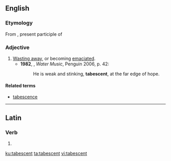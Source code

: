 ==English==

===Etymology===
From {{etyl|la|en}} {{term|tabescens|lang=la}}, present participle of  {{term|tabesco|tabescere|lang=la}}

===Adjective===
{{en-adj}}

# [[waste away|Wasting away]], or becoming [[emaciated]]. {{defdate|from 19th c.}}
#*'''1982''', {{w|TC Boyle}}, ''Water Music'', Penguin 2006, p. 42:
#*:He is weak and stinking, '''tabescent''', at the far edge of hope.

====Related terms====
* [[tabescence]]

----

==Latin==

===Verb===
{{la-verb-form|tābēscent}}

# {{inflection of|tābēscō||3|p|futr|actv|indc|lang=la}}

[[ku:tabescent]]
[[ta:tabescent]]
[[vi:tabescent]]